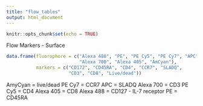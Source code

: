 ```yaml
---
title: "flow_tables"
output: html_document
---
```


```r
knitr::opts_chunk$set(echo = TRUE)
```

Flow Markers - Surface
```r
data.frame(fluorophore = c("Alexa 488", "PE", "PE Cy5", "PE Cy7", "APC", 
                           "Alexa 700", "Alexa 405", "AmCyan"), 
           markers = c("CD172", "CD45RA", "CD4", "CCR7", "SLADQ",
                       "CD3", "CD8", "Live/dead"))
```

AmyCyan = live/dead
PE Cy7 = CCR7
APC = SLADQ
Alexa 700 = CD3
PE Cy5 = CD4
Alexa 405 = CD8
Alexa 488 = CD127 - IL-7  receptor
PE = CD45RA
